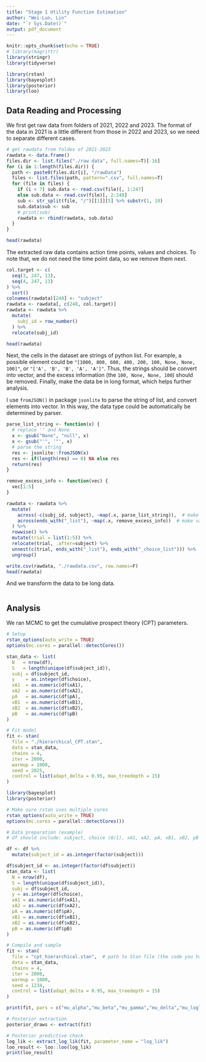 ```yaml
---
title: "Stage 1 Utility Function Estimation"
author: "Wei-Lun, Lin"
date: "`r Sys.Date()`"
output: pdf_document
---
```


```r
knitr::opts_chunk$set(echo = TRUE)
# library(magrittr)
library(stringr)
library(tidyverse)

library(rstan)
library(bayesplot)
library(posterior)
library(loo)
```


## Data Reading and Processing

We first get raw data from folders of 2021, 2022 and 2023.
The format of the data in 2021 is a little different from those in 2022 and 2023, 
so we need to separate different cases.

```r
# get rawdata from foldes of 2021-2023
rawdata <- data.frame()
files.dir <- list.files("./raw data", full.names=T)[-16]
for (i in 1:length(files.dir)) {
  path <- paste0(files.dir[i], "/rawData")
  files <- list.files(path, pattern=".csv", full.names=T)
  for (file in files) {
    if (i < 7) sub.data <- read.csv(file)[, 1:247]
    else sub.data <- read.csv(file)[, 2:248]
    sub <- str_split(file, "/")[[1]][5] %>% substr(1, 10)
    sub.data$sub <- sub
    # print(sub)
    rawdata <- rbind(rawdata, sub.data)
  }
}

head(rawdata)
```

The extracted raw data contains action time points, values and choices.
To note that, we do not need the time point data, so we remove them next.

```r
col.target <- c(
  seq(3, 247, 13), 
  seq(4, 247, 13)
) %>% 
  sort()
colnames(rawdata)[248] <- "subject"
rawdata <- rawdata[, c(248, col.target)]
rawdata <- rawdata %>% 
  mutate(
    subj_id = row_number()
  ) %>% 
  relocate(subj_id)

head(rawdata)
```

Next, the cells in the dataset are strings of python list.
For example, a possible element could be `"[1000, 800, 600, 400, 200, 100, None, None, 100]"`,
or `"['A', 'B', 'B', 'A', 'A']"`.
Thus, the strings should be convert into vector, and the excess information (the `100, None, None, 100`) should be removed.
Finally, make the data be in long format, which helps further analysis.

I use `fromJSON()` in package `jsonlite` to parse the string of list, and convert elements into vector.
In this way, the data type could be automatically be determined by parser.

```r
parse_list_string <- function(x) {
  # replace '' and None
  x <- gsub("None", "null", x)
  x <- gsub("'", '"', x)
  # parse the string
  res <- jsonlite::fromJSON(x)
  res <- if(length(res) == 0) NA else res
  return(res)
}

remove_excess_info <- function(vec) {
  vec[1:5]
}

rawdata <- rawdata %>% 
  mutate(
    across(-c(subj_id, subject), ~map(.x, parse_list_string)),  # make python list into R vector
    across(ends_with("_list"), ~map(.x, remove_excess_info))  # make value list length be 5
  ) %>% 
  rowwise() %>% 
  mutate(trial = list(1:5)) %>% 
  relocate(trial, .after=subject) %>% 
  unnest(c(trial, ends_with("_list"), ends_with("_choice_list"))) %>% 
  ungroup()

write.csv(rawdata, "./rawdata.csv", row.names=F)
head(rawdata)
```



And we transform the data to be long data.

```r

```




## Analysis

We ran MCMC to get the cumulative prospect theory (CPT) parameters.

```r
# Setup
rstan_options(auto_write = TRUE)
options(mc.cores = parallel::detectCores())

stan_data <- list(
  N   = nrow(df),
  S   = length(unique(df$subject_id)),
  subj = df$subject_id,
  y    = as.integer(df$choice),
  xA1  = as.numeric(df$xA1),
  xA2  = as.numeric(df$xA2),
  pA   = as.numeric(df$pA),
  xB1  = as.numeric(df$xB1),
  xB2  = as.numeric(df$xB2),
  pB   = as.numeric(df$pB)
)

# Fit model
fit <- stan(
  file = "./hierarchical_CPT.stan",
  data = stan_data,
  chains = 4,
  iter = 2000,
  warmup = 1000,
  seed = 2025,
  control = list(adapt_delta = 0.95, max_treedepth = 15)
)
```



```r
library(bayesplot)
library(posterior)

# Make sure rstan uses multiple cores
rstan_options(auto_write = TRUE)
options(mc.cores = parallel::detectCores())

# Data preparation (example)
# df should include: subject, choice (0/1), xA1, xA2, pA, xB1, xB2, pB

df <- df %>% 
  mutate(subject_id = as.integer(factor(subject)))

df$subject_id <- as.integer(factor(df$subject))
stan_data <- list(
  N = nrow(df),
  S = length(unique(df$subject_id)),
  subj = df$subject_id,
  y = as.integer(df$choice),
  xA1 = as.numeric(df$xA1),
  xA2 = as.numeric(df$xA2),
  pA = as.numeric(df$pA),
  xB1 = as.numeric(df$xB1),
  xB2 = as.numeric(df$xB2),
  pB = as.numeric(df$pB)
)

# Compile and sample
fit <- stan(
  file = "cpt_hierarchical.stan",  # path to Stan file (the code you have)
  data = stan_data,
  chains = 4,
  iter = 2000,
  warmup = 1000,
  seed = 1234,
  control = list(adapt_delta = 0.95, max_treedepth = 15)
)

print(fit, pars = c("mu_alpha","mu_beta","mu_gamma","mu_delta","mu_loglambda","mu_logphi"))

# Posterior extraction
posterior_draws <- extract(fit)

# Posterior predictive check
log_lik <- extract_log_lik(fit, parameter_name = "log_lik")
loo_result <- loo::loo(log_lik)
print(loo_result)
```






